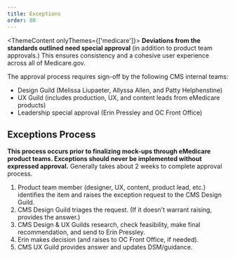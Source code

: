 ```yaml
---
title: Exceptions
order: 80
---
```

<ThemeContent onlyThemes={['medicare']}>
<b>Deviations from the standards outlined need special approval</b> (in addition to product team approvals.) This ensures consistency and a cohesive user experience across all of Medicare.gov.

The approval process requires sign-off by the following CMS internal teams:

- Design Guild (Melissa Liupaeter, Allyssa Allen, and Patty Helphenstine)
- UX Guild (includes production, UX, and content leads from eMedicare products)
- Leadership special approval (Erin Pressley and OC Front Office)

## Exceptions Process

<b>This process occurs prior to finalizing mock-ups through eMedicare product teams. Exceptions should never be implemented without expressed approval.</b> Generally takes about 2 weeks to complete approval process.

1. Product team member (designer, UX, content, product lead, etc.) identifies the item and raises the exception request to the CMS Design Guild.
2. CMS Design Guild triages the request. (If it doesn't warrant raising, provides the answer.)
3. CMS Design & UX Guilds research, check feasibility, make final recommendation, and send to Erin Pressley.
4. Erin makes decision (and raises to OC Front Office, if needed).
5. CMS UX Guild provides answer and updates DSM/guidance.

</ThemeContent>